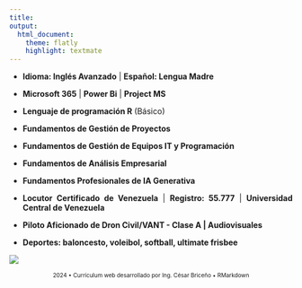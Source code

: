 ```yaml
---
title: 
output:
  html_document:
    theme: flatly
    highlight: textmate
---
```


<style>
body {
  text-align: justify;
}
</style>


+ **Idioma: Inglés Avanzado** | **Español: Lengua Madre**

+ **Microsoft 365** | **Power Bi** | **Project MS**

+ **Lenguaje de programación R** (Básico)

+ **Fundamentos de Gestión de Proyectos**

+ **Fundamentos de Gestión de Equipos IT y Programación**

+ **Fundamentos de Análisis Empresarial**

+ **Fundamentos Profesionales de IA Generativa**

+ **Locutor Certificado de Venezuela** | **Registro: 55.777** | **Universidad Central de Venezuela**

+ **Piloto Aficionado de Dron Civil/VANT - Clase A | Audiovisuales**

+ **Deportes: baloncesto, voleibol, softball, ultimate frisbee**


![](IMÁGENES/Banner.png)

<footer style="text-align: center;">
<p style="font-size: x-small;"> 2024 • Currículum web desarrollado por Ing. César Briceño  • RMarkdown </p>
</footer>